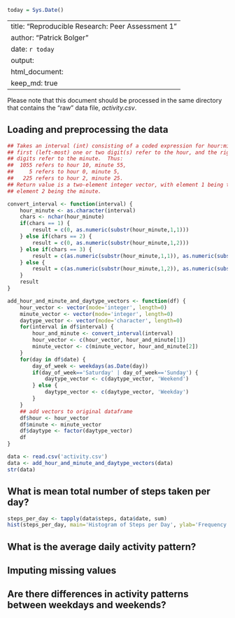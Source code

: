 ```r
today = Sys.Date()
```
---
title: "Reproducible Research: Peer Assessment 1"
author: "Patrick Bolger"
date: `r today`
output: 
  html_document:
    keep_md: true
---
Please note that this document should be processed in the same directory that contains the "raw" data file, *activity.csv*.

## Loading and preprocessing the data

```r
## Takes an interval (int) consisting of a coded expression for hour:minute - that is, the 
## first (left-most) one or two digit(s) refer to the hour, and the right-most one or two 
## digits refer to the minute.  Thus:
##  1055 refers to hour 10, minute 55,
##     5 refers to hour 0, minute 5,
##   225 refers to hour 2, minute 25.
## Return value is a two-element integer vector, with element 1 being the hour, and
## element 2 being the minute.

convert_interval <- function(interval) {
    hour_minute <- as.character(interval)
    chars <- nchar(hour_minute)
    if(chars == 1) {
        result = c(0, as.numeric(substr(hour_minute,1,1)))
    } else if(chars == 2) {
        result = c(0, as.numeric(substr(hour_minute,1,2)))
    } else if(chars == 3) {
        result = c(as.numeric(substr(hour_minute,1,1)), as.numeric(substr(hour_minute,2,3)))
    } else {
        result = c(as.numeric(substr(hour_minute,1,2)), as.numeric(substr(hour_minute,3,4)))
    }
    result
}

add_hour_and_minute_and_daytype_vectors <- function(df) {
    hour_vector <- vector(mode='integer', length=0)
    minute_vector <- vector(mode='integer', length=0)
    daytype_vector <- vector(mode='character', length=0)
    for(interval in df$interval) {
        hour_and_minute <- convert_interval(interval)
        hour_vector <- c(hour_vector, hour_and_minute[1])
        minute_vector <- c(minute_vector, hour_and_minute[2])
    }
    for(day in df$date) {
        day_of_week <- weekdays(as.Date(day))
        if(day_of_week=='Saturday' | day_of_week=='Sunday') {
            daytype_vector <- c(daytype_vector, 'Weekend')
        } else {
            daytype_vector <- c(daytype_vector, 'Weekday')
        }
    }
    ## add vectors to original dataframe
    df$hour <- hour_vector
    df$minute <- minute_vector
    df$daytype <- factor(daytype_vector)
    df
}

data <- read.csv('activity.csv')
data <- add_hour_and_minute_and_daytype_vectors(data)
str(data)
```

## What is mean total number of steps taken per day?

```r
steps_per_day <- tapply(data$steps, data$date, sum)
hist(steps_per_day, main='Histogram of Steps per Day', ylab='Frequency', xlab='Steps per Day', labels=T, col.axis='red', col='red', ylim=range(0,30))
```

## What is the average daily activity pattern?



## Imputing missing values



## Are there differences in activity patterns between weekdays and weekends?
